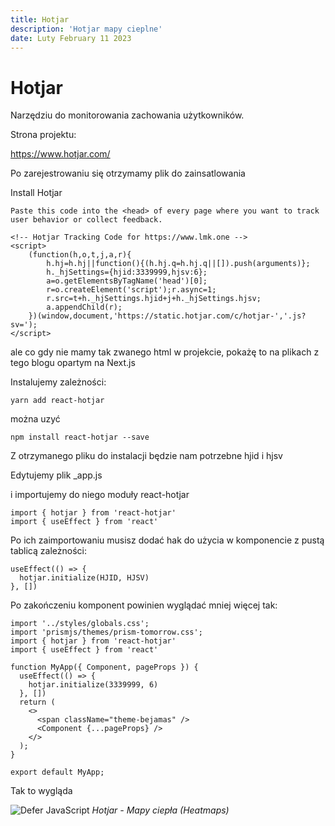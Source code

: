 ```yaml
---
title: Hotjar
description: 'Hotjar mapy cieplne'
date: Luty February 11 2023
---
```


# Hotjar

Narzędziu do monitorowania zachowania użytkowników.

Strona projektu:

https://www.hotjar.com/

Po zarejestrowaniu się otrzymamy plik do zainsatlowania

Install Hotjar
```
Paste this code into the <head> of every page where you want to track user behavior or collect feedback.
```
```
<!-- Hotjar Tracking Code for https://www.lmk.one -->
<script>
    (function(h,o,t,j,a,r){
        h.hj=h.hj||function(){(h.hj.q=h.hj.q||[]).push(arguments)};
        h._hjSettings={hjid:3339999,hjsv:6};
        a=o.getElementsByTagName('head')[0];
        r=o.createElement('script');r.async=1;
        r.src=t+h._hjSettings.hjid+j+h._hjSettings.hjsv;
        a.appendChild(r);
    })(window,document,'https://static.hotjar.com/c/hotjar-','.js?sv=');
</script>
```

ale co gdy nie mamy tak zwanego html w projekcie, pokażę to na plikach z tego blogu
opartym na Next.js

Instalujemy zależności:

```
yarn add react-hotjar
```

można uzyć

```
npm install react-hotjar --save
```

Z otrzymanego pliku do instalacji będzie nam potrzebne hjid i hjsv

Edytujemy plik _app.js

i importujemy do niego moduły react-hotjar

```
import { hotjar } from 'react-hotjar'
import { useEffect } from 'react'
```

Po ich zaimportowaniu musisz dodać hak do użycia w komponencie z pustą tablicą zależności:

```
useEffect(() => {
  hotjar.initialize(HJID, HJSV)
}, [])
```

Po zakończeniu komponent powinien wyglądać mniej więcej tak:

```
import '../styles/globals.css';
import 'prismjs/themes/prism-tomorrow.css';
import { hotjar } from 'react-hotjar'
import { useEffect } from 'react'

function MyApp({ Component, pageProps }) {
  useEffect(() => {
    hotjar.initialize(3339999, 6)
  }, [])
  return (
    <>
      <span className="theme-bejamas" />
      <Component {...pageProps} />
    </>
  );
}

export default MyApp;
```

Tak to wygląda

![Defer JavaScript](https://filedn.eu/lPq6O1K7j8DR1n7JwTuYjYz/img/blog/Hotjar-Heatmap-3339999-clickondesktop-2023-02-12-11_41_07.jpg)
*Hotjar - Mapy ciepła (Heatmaps)*